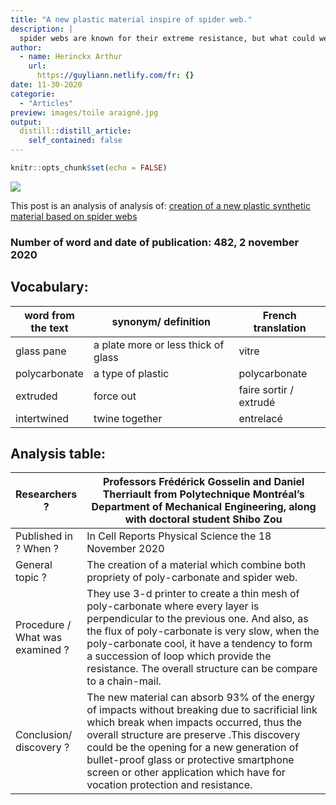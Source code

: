```yaml
---
title: "A new plastic material inspire of spider web." 
description: |
  spider webs are known for their extreme resistance, but what could we made if we combine their structures with plastic ? The answer, a new material which is as much durable as plastic and as much resistant as spider web.
author:
  - name: Herinckx Arthur
    url:
      https://guyliann.netlify.com/fr: {}
date: 11-30-2020
categorie:
  - "Articles"
preview: images/toile araigné.jpg
output:
  distill::distill_article:
    self_contained: false
---
```


```r
knitr::opts_chunk$set(echo = FALSE)
```

![](images/toile-araignee.jpg)

This post is an analysis of analysis of: [creation of a new  plastic synthetic material based on spider webs](https://phys.org/news/2020-11-plastic-webs-cellphone-screens-future.html) 

### Number of word and date of publication: 482, 2 november 2020

## Vocabulary:
| word from the text | synonym/ definition                 | French translation     |
| ------------------ | ----------------------------------- | ---------------------- |
| glass pane         | a plate more or less thick of glass | vitre                  |
| polycarbonate      | a type of plastic                   | polycarbonate          |
| extruded           | force out                           | faire sortir / extrudé |
| intertwined        | twine together                      | entrelacé              |

## Analysis table:
| Researchers ?                   | Professors Frédérick Gosselin and Daniel Therriault from Polytechnique  Montréal's Department of Mechanical Engineering, along with doctoral  student Shibo Zou                                                                                                                                                                                                        |
| ------------------------------- | ---------------------------------------------------------------------------------------------------------------------------------------------------------------------------------------------------------------------------------------------------------------------------------------------------------------------------------------------------------------------- |
| Published in ? When ?           | In Cell Reports Physical Science the 18 November 2020                                                                                                                                                                                                                                                                                                                  |
| General topic ?                 | The creation of a material which combine both propriety of poly-carbonate and spider web.                                                                                                                                                                                                                                                                               |
| Procedure / What was examined ? | They use 3-d printer to create a thin mesh of poly-carbonate where every layer is perpendicular to the previous one. And also, as the flux of poly-carbonate is very slow, when the poly-carbonate cool, it have a tendency to form a succession of loop which provide the resistance. The overall structure can be compare to a chain-mail.                           |
| Conclusion/ discovery ?         | The new material can absorb 93% of the energy of impacts without breaking due to sacrificial link which break when impacts occurred, thus the overall structure are preserve .This discovery could be the opening for a new generation of  bullet-proof glass or protective smartphone screen or other application which have for vocation protection and resistance.   |
